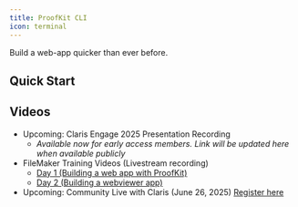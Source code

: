 ```yaml
---
title: ProofKit CLI
icon: terminal
---
```



Build a web-app quicker than ever before.

## Quick Start
<InitCommand />

<Card title="Full Getting Started Guide" description="Learn how to build a new ProofKit project from scratch." href="/docs/cli/guides/getting-started" />
 
## Videos
- Upcoming: Claris Engage 2025 Presentation Recording
    - _Available now for early access members. Link will be updated here when available publicly_
- FileMaker Training Videos (Livestream recording)
    - [Day 1 (Building a web app with ProofKit)](https://youtu.be/mqq8gtn07fk?si=CU9FsZeZKbxk6iwx)
    - [Day 2 (Building a webviewer app)](https://youtu.be/irInOmpKCrE?si=BD1qOYGsE05LAKdY)
- Upcoming: Community Live with Claris (June 26, 2025) [Register here](https://content.claris.com/sk-q3fy25-20250626-communitylive24)









